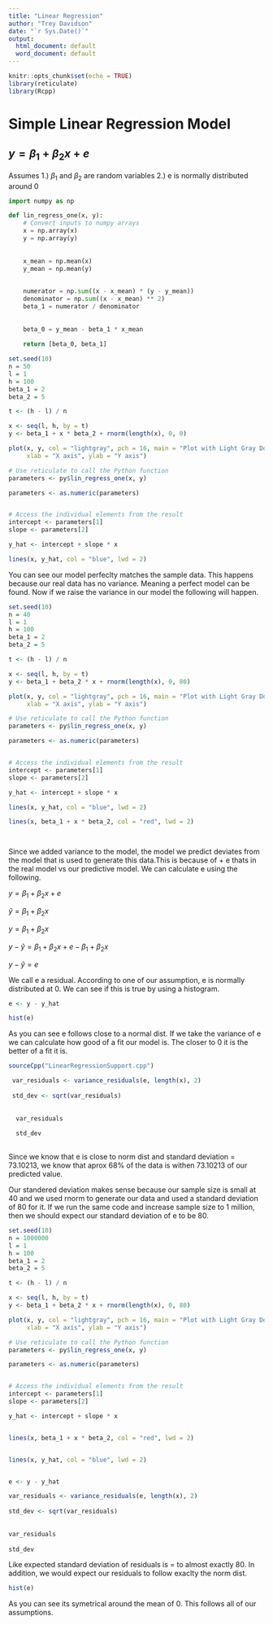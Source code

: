 ```yaml
---
title: "Linear Regression"
author: "Trey Davidson"
date: "`r Sys.Date()`"
output:
  html_document: default
  word_document: default
---
```


```r
knitr::opts_chunk$set(echo = TRUE)
library(reticulate)
library(Rcpp)


```

# Simple Linear Regression Model

## $y=β_{1}+β_{2}x+e$

Assumes 1.) $β_{1}$ and $β_{2}$ are random variables
2.) e is normally distributed around 0

```python
import numpy as np

def lin_regress_one(x, y):
    # Convert inputs to numpy arrays
    x = np.array(x)
    y = np.array(y)
    
   
    x_mean = np.mean(x)
    y_mean = np.mean(y)
    
   
    numerator = np.sum((x - x_mean) * (y - y_mean))
    denominator = np.sum((x - x_mean) ** 2)
    beta_1 = numerator / denominator
    
   
    beta_0 = y_mean - beta_1 * x_mean
    
    return [beta_0, beta_1]
```

```r

set.seed(10)
n = 50
l = 1
h = 100
beta_1 = 2
beta_2 = 5

t <- (h - l) / n

x <- seq(l, h, by = t)
y <- beta_1 + x * beta_2 + rnorm(length(x), 0, 0)

plot(x, y, col = "lightgray", pch = 16, main = "Plot with Light Gray Dots",
     xlab = "X axis", ylab = "Y axis")

# Use reticulate to call the Python function
parameters <- py$lin_regress_one(x, y)

parameters <- as.numeric(parameters)


# Access the individual elements from the result
intercept <- parameters[1]
slope <- parameters[2]

y_hat <- intercept + slope * x

lines(x, y_hat, col = "blue", lwd = 2)

```

You can see our model perfeclty matches the sample data. This happens because our real data has no variance. Meaning a perfect model can be found. Now if we raise the variance in our model the following will happen.

```r

set.seed(10)
n = 40
l = 1
h = 100
beta_1 = 2
beta_2 = 5

t <- (h - l) / n

x <- seq(l, h, by = t)
y <- beta_1 + beta_2 * x + rnorm(length(x), 0, 80)

plot(x, y, col = "lightgray", pch = 16, main = "Plot with Light Gray Dots",
     xlab = "X axis", ylab = "Y axis")

# Use reticulate to call the Python function
parameters <- py$lin_regress_one(x, y)

parameters <- as.numeric(parameters)


# Access the individual elements from the result
intercept <- parameters[1]
slope <- parameters[2]

y_hat <- intercept + slope * x

lines(x, y_hat, col = "blue", lwd = 2)

lines(x, beta_1 + x * beta_2, col = "red", lwd = 2)




```

Since we added variance to the model, the model we predict deviates from the model that is used to generate this data.This is because of + e thats in the real model vs our predictive model. We can calculate e using the following. 

$y=β_{1}+β_{2}x+e$

$\hat{y}=β_{1}+β_{2}x$

$y=β_{1}+β_{2}x$

$y - \hat{y} = β_{1}+β_{2}x+e - β_{1}+β_{2}x$

$y - \hat{y} = e$

We call e a residual. According to one of our assumption, e is normally distributed at 0. We can see if this is true by using a histogram. 

```r
e <- y - y_hat

hist(e)

```
As you can see e follows close to a normal dist. If we take the variance of e we can calculate how good of a fit our model is. The closer to 0 it is the better of a fit it is.

```r
sourceCpp("LinearRegressionSupport.cpp")

 var_residuals <- variance_residuals(e, length(x), 2)
 
 std_dev <- sqrt(var_residuals)
 
 
  var_residuals
  
  std_dev
  

```


Since we know that e is close to norm dist and standard deviation = 73.10213, we know that aprox 68% of the data is withen 73.10213 of our predicted value. 

Our standered deviation makes sense because our sample size is small at 40 and we used rnorm to generate our data and used a standard deviation of 80 for it. If we run the same code and increase sample size to 1 million, then we should expect our standard deviation of e to be 80. 



```r

set.seed(10)
n = 1000000
l = 1
h = 100
beta_1 = 2
beta_2 = 5

t <- (h - l) / n

x <- seq(l, h, by = t)
y <- beta_1 + beta_2 * x + rnorm(length(x), 0, 80)

plot(x, y, col = "lightgray", pch = 16, main = "Plot with Light Gray Dots",
     xlab = "X axis", ylab = "Y axis")

# Use reticulate to call the Python function
parameters <- py$lin_regress_one(x, y)

parameters <- as.numeric(parameters)


# Access the individual elements from the result
intercept <- parameters[1]
slope <- parameters[2]

y_hat <- intercept + slope * x


lines(x, beta_1 + x * beta_2, col = "red", lwd = 2) 


lines(x, y_hat, col = "blue", lwd = 2)


e <- y - y_hat

var_residuals <- variance_residuals(e, length(x), 2)
 
std_dev <- sqrt(var_residuals)
 
 
var_residuals
  
std_dev


```


Like expected standard deviation of residuals is = to almost exactly 80. In addition, we would expect our residuals to follow exaclty the norm dist. 


```r
hist(e)
```

As you can see its symetrical around the mean of 0. This follows all of our assumptions.


